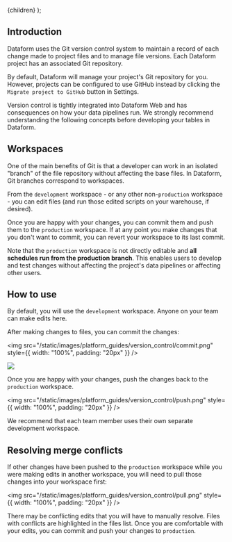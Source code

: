 
  <Documentation title="Using version control">{children}</Documentation>
);

## Introduction

Dataform uses the Git version control system to maintain a record of each change made to project files and to manage file versions. Each Dataform project has an associated Git repository.

By default, Dataform will manage your project's Git repository for you. However, projects can be configured to use GitHub instead by clicking the `Migrate project to GitHub` button in Settings.

<div className="pt-callout pt-icon-info-sign pt-intent-primary" markdown="1">
  Version control is tightly integrated into Dataform Web and has consequences on how your data
  pipelines run. We strongly recommend understanding the following concepts before developing your
  tables in Dataform.
</div>

## Workspaces

One of the main benefits of Git is that a developer can work in an isolated "branch" of the file repository without affecting the base files. In Dataform, Git branches correspond to workspaces.

From the `development` workspace - or any other non-`production` workspace - you can edit files (and run those edited scripts on your warehouse, if desired).

Once you are happy with your changes, you can commit them and push them to the `production` workspace. If at any point you make changes that you don't want to commit, you can revert your workspace to its last commit.

Note that the `production` workspace is not directly editable and **all schedules run from the production branch**. This enables users to develop and test changes without affecting the project's data pipelines or affecting other users.

## How to use

By default, you will use the `development` workspace. Anyone on your team can make edits here.

After making changes to files, you can commit the changes:

<img
  src="/static/images/platform_guides/version_control/commit.png"
  style={{ width: "100%", padding: "20px" }}
/>

<ScreenshotWrapper>
<img
  src="/static/images/platform_guides/version_control/commit2.png"
  style={{ width: "100%"}}
/>
</ScreenshotWrapper>

Once you are happy with your changes, push the changes back to the `production` workspace.

<img
  src="/static/images/platform_guides/version_control/push.png"
  style={{ width: "100%", padding: "20px" }}
/>

<div className="pt-callout pt-icon-info-sign pt-intent-warning" markdown="1">
  We recommend that each team member uses their own separate development workspace.
</div>

## Resolving merge conflicts

If other changes have been pushed to the `production` workspace while you were making edits in another workspace, you will need to pull those changes into your workspace first:

<img
  src="/static/images/platform_guides/version_control/pull.png"
  style={{ width: "100%", padding: "20px" }}
/>

There may be conflicting edits that you will have to manually resolve. Files with conflicts are highlighted in the files list. Once you are comfortable with your edits, you can commit and push your changes to `production`.
